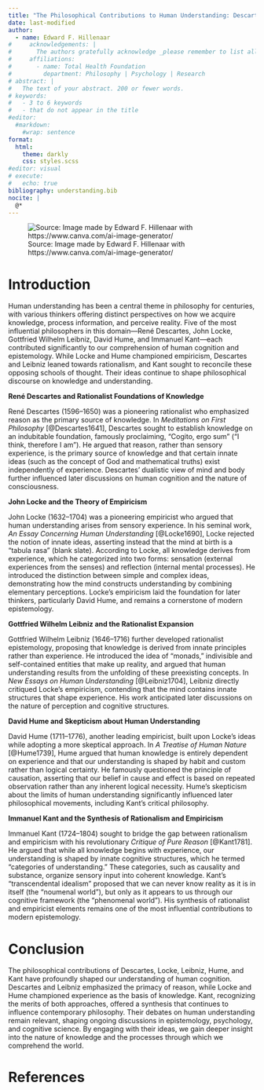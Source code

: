 ```yaml
---
title: "The Philosophical Contributions to Human Understanding: Descartes, Locke, Leibniz, Hume, and Kant"
date: last-modified
author:
  - name: Edward F. Hillenaar
#     acknowledgements: | 
#       The authors gratefully acknowledge _please remember to list all relevant funding sources in the non-anonymized (unblinded) version_.
#     affiliations:
#       - name: Total Health Foundation
#         department: Philosophy | Psychology | Research
# abstract: |
#   The text of your abstract. 200 or fewer words.
# keywords:
#   - 3 to 6 keywords
#   - that do not appear in the title
#editor: 
  #markdown: 
    #wrap: sentence
format: 
  html:
    theme: darkly
    css: styles.scss
#editor: visual
# execute: 
#   echo: true
bibliography: understanding.bib
nocite: |
  @*
---
```


![Source: Image made by Edward F. Hillenaar with https://www.canva.com/ai-image-generator/](understanding.png)

# **Introduction**

Human understanding has been a central theme in philosophy for centuries, with various thinkers offering distinct perspectives on how we acquire knowledge, process information, and perceive reality. Five of the most influential philosophers in this domain—René Descartes, John Locke, Gottfried Wilhelm Leibniz, David Hume, and Immanuel Kant—each contributed significantly to our comprehension of human cognition and epistemology. While Locke and Hume championed empiricism, Descartes and Leibniz leaned towards rationalism, and Kant sought to reconcile these opposing schools of thought. Their ideas continue to shape philosophical discourse on knowledge and understanding.

**René Descartes and Rationalist Foundations of Knowledge**

René Descartes (1596–1650) was a pioneering rationalist who emphasized reason as the primary source of knowledge. In *Meditations on First Philosophy* [@Descartes1641], Descartes sought to establish knowledge on an indubitable foundation, famously proclaiming, "Cogito, ergo sum" ("I think, therefore I am"). He argued that reason, rather than sensory experience, is the primary source of knowledge and that certain innate ideas (such as the concept of God and mathematical truths) exist independently of experience. Descartes’ dualistic view of mind and body further influenced later discussions on human cognition and the nature of consciousness.

**John Locke and the Theory of Empiricism**

John Locke (1632–1704) was a pioneering empiricist who argued that human understanding arises from sensory experience. In his seminal work, *An Essay Concerning Human Understanding* [@Locke1690], Locke rejected the notion of innate ideas, asserting instead that the mind at birth is a "tabula rasa" (blank slate). According to Locke, all knowledge derives from experience, which he categorized into two forms: sensation (external experiences from the senses) and reflection (internal mental processes). He introduced the distinction between simple and complex ideas, demonstrating how the mind constructs understanding by combining elementary perceptions. Locke’s empiricism laid the foundation for later thinkers, particularly David Hume, and remains a cornerstone of modern epistemology.

**Gottfried Wilhelm Leibniz and the Rationalist Expansion**

Gottfried Wilhelm Leibniz (1646–1716) further developed rationalist epistemology, proposing that knowledge is derived from innate principles rather than experience. He introduced the idea of "monads," indivisible and self-contained entities that make up reality, and argued that human understanding results from the unfolding of these preexisting concepts. In *New Essays on Human Understanding* [@Leibniz1704], Leibniz directly critiqued Locke’s empiricism, contending that the mind contains innate structures that shape experience. His work anticipated later discussions on the nature of perception and cognitive structures.

**David Hume and Skepticism about Human Understanding**

David Hume (1711–1776), another leading empiricist, built upon Locke’s ideas while adopting a more skeptical approach. In *A Treatise of Human Nature* [@Hume1739], Hume argued that human knowledge is entirely dependent on experience and that our understanding is shaped by habit and custom rather than logical certainty. He famously questioned the principle of causation, asserting that our belief in cause and effect is based on repeated observation rather than any inherent logical necessity. Hume’s skepticism about the limits of human understanding significantly influenced later philosophical movements, including Kant’s critical philosophy.

**Immanuel Kant and the Synthesis of Rationalism and Empiricism**

Immanuel Kant (1724–1804) sought to bridge the gap between rationalism and empiricism with his revolutionary *Critique of Pure Reason* [@Kant1781]. He argued that while all knowledge begins with experience, our understanding is shaped by innate cognitive structures, which he termed "categories of understanding." These categories, such as causality and substance, organize sensory input into coherent knowledge. Kant’s "transcendental idealism" proposed that we can never know reality as it is in itself (the "noumenal world"), but only as it appears to us through our cognitive framework (the "phenomenal world"). His synthesis of rationalist and empiricist elements remains one of the most influential contributions to modern epistemology.

# **Conclusion**

The philosophical contributions of Descartes, Locke, Leibniz, Hume, and Kant have profoundly shaped our understanding of human cognition. Descartes and Leibniz emphasized the primacy of reason, while Locke and Hume championed experience as the basis of knowledge. Kant, recognizing the merits of both approaches, offered a synthesis that continues to influence contemporary philosophy. Their debates on human understanding remain relevant, shaping ongoing discussions in epistemology, psychology, and cognitive science. By engaging with their ideas, we gain deeper insight into the nature of knowledge and the processes through which we comprehend the world.

# **References**
